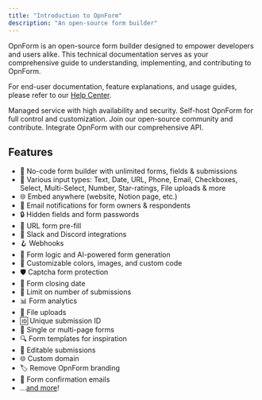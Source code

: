 ```yaml
---
title: "Introduction to OpnForm"
description: "An open-source form builder"
---
```



OpnForm is an open-source form builder designed to empower developers and users alike. This technical documentation serves as your comprehensive guide to understanding, implementing, and contributing to OpnForm.

<Note>For end-user documentation, feature explanations, and usage guides, please refer to our [Help Center](https://help.opnform.com).</Note>

<CardGroup cols={2}>
  <Card title="Cloud Version" icon="cloud" href="https://opnform.com/?utm_source=docs&utm_medium=introduction&utm_campaign=cloud_version">
    Managed service with high availability and security.
  </Card>
  <Card title="Deploy" icon="server" href="/deployment">
    Self-host OpnForm for full control and customization.
  </Card>
  <Card title="Contribute" icon="code-branch" href="/contributing">
    Join our open-source community and contribute.
  </Card>
  <Card title="API Reference" icon="book" href="/api-reference">
    Integrate OpnForm with our comprehensive API.
  </Card>
</CardGroup>

## Features

-   🚀 No-code form builder with unlimited forms, fields & submissions
-   📝 Various input types: Text, Date, URL, Phone, Email, Checkboxes, Select, Multi-Select, Number, Star-ratings, File uploads & more
-   🌐 Embed anywhere (website, Notion page, etc.)
-   📧 Email notifications for form owners & respondents
-   🔒 Hidden fields and form passwords
-   🔗 URL form pre-fill
-   💬 Slack and Discord integrations
-   🪝 Webhooks
-   🧠 Form logic and AI-powered form generation
-   🎨 Customizable colors, images, and custom code
-   🛡️ Captcha form protection
-   📅 Form closing date
-   🔢 Limit on number of submissions
-   📊 Form analytics
-   📁 File uploads
-   🆔 Unique submission ID
-   📱 Single or multi-page forms
-   🔍 Form templates for inspiration
-   🔄 Editable submissions
-   🌐 Custom domain
-   🏷️ Remove OpnForm branding
-   🔔 Form confirmation emails
-   ...[and more](https://opnform.com/pricing)!

<CloudVersion />
